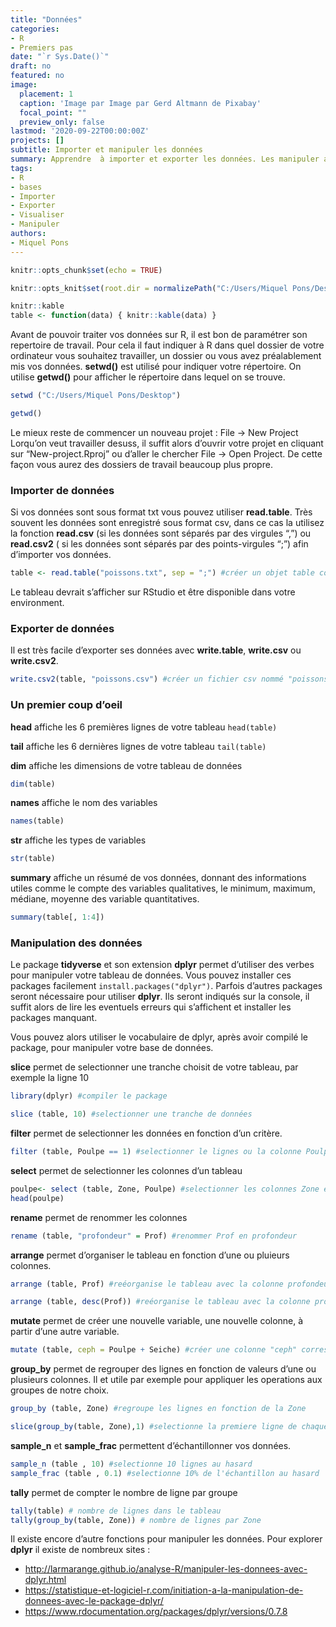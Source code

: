 ```yaml
---
title: "Données"
categories:
- R
- Premiers pas
date: "`r Sys.Date()`"
draft: no
featured: no
image:
  placement: 1
  caption: 'Image par Image par Gerd Altmann de Pixabay'
  focal_point: ""
  preview_only: false
lastmod: '2020-09-22T00:00:00Z'
projects: []
subtitle: Importer et manipuler les données
summary: Apprendre  à importer et exporter les données. Les manipuler avec dplyr.
tags:
- R
- bases
- Importer
- Exporter
- Visualiser
- Manipuler
authors: 
- Miquel Pons
---
```


```r
knitr::opts_chunk$set(echo = TRUE)

knitr::opts_knit$set(root.dir = normalizePath("C:/Users/Miquel Pons/Desktop"))

knitr::kable
table <- function(data) { knitr::kable(data) }

```

Avant de pouvoir traiter vos données sur R, il est bon de paramétrer son repertoire de travail. Pour cela il faut indiquer à R dans quel dossier de votre ordinateur vous souhaitez travailler, un dossier ou vous avez préalablement mis vos données.  **setwd()** est utilisé pour indiquer votre répertoire. On utilise **getwd()** pour afficher le répertoire dans lequel on se trouve.


``` r

setwd ("C:/Users/Miquel Pons/Desktop")

getwd()

```

Le mieux reste de commencer un nouveau projet : File -> New Project
Lorqu'on veut travailler desuss, il suffit alors d'ouvrir votre projet en cliquant sur "New-project.Rproj" ou d'aller le chercher File -> Open Project.
De cette façon vous aurez des dossiers de travail beaucoup plus propre. 


### Importer de données

Si vos données sont sous format txt vous pouvez utiliser **read.table**. Très souvent les données sont enregistré sous format csv, dans ce cas la utilisez la fonction **read.csv** (si les données sont séparés par des virgules ",") ou **read.csv2** ( si les données sont séparés par des points-virgules ";") afin d'importer vos données. 

``` r
table <- read.table("poissons.txt", sep = ";") #créer un objet table contenant les données du tableau poisson.txt, l'argument "sep" indique que les colonnes sont séparés par des ";"

```

Le tableau devrait s'afficher sur RStudio et être disponible dans votre environment.

### Exporter de données

Il est très facile d'exporter ses données avec **write.table**, **write.csv** ou **write.csv2**.

``` r

write.csv2(table, "poissons.csv") #créer un fichier csv nommé "poissons.csv" à partir du tableau "table" 

```

### Un premier coup d'oeil 


**head** affiche les 6 premières lignes de votre tableau ``head(table)``

**tail** affiche les 6 dernières lignes de votre tableau ``tail(table)``

**dim** affiche les dimensions de votre tableau de données

``` r

dim(table)

```

**names** affiche le nom des variables 

``` r

names(table)

```

**str** affiche les types de variables  

``` r

str(table)

```

**summary** affiche un résumé de vos données, donnant des informations utiles comme le compte des variables qualitatives, le minimum, maximum, médiane, moyenne des variable quantitatives. 

``` r

summary(table[, 1:4]) 

```

### Manipulation des données

Le package **tidyverse** et son extension **dplyr** permet d'utiliser des verbes pour manipuler votre tableau de données. Vous pouvez installer ces packages facilement ``install.packages("dplyr")``. Parfois d'autres packages seront nécessaire pour utiliser **dplyr**. Ils seront indiqués sur la console, il suffit alors de lire les eventuels erreurs qui s'affichent et installer les packages manquant. 

Vous pouvez alors utiliser le vocabulaire de dplyr, après avoir compilé le package, pour manipuler votre base de données. 

**slice** permet de selectionner une tranche choisit de votre tableau, par exemple la ligne 10

``` r
library(dplyr) #compiler le package

slice (table, 10) #selectionner une tranche de données

```


**filter** permet de selectionner les données en fonction d'un critère.

``` r

filter (table, Poulpe == 1) #selectionner le lignes ou la colonne Poulpe comporte 1

```

**select** permet de selectionner les colonnes d'un tableau

``` r

poulpe<- select (table, Zone, Poulpe) #selectionner les colonnes Zone et Poulpe
head(poulpe)

```

**rename** permet de renommer les colonnes 

``` r

rename (table, "profondeur" = Prof) #renommer Prof en profondeur

```

**arrange** permet d'organiser le tableau en fonction d'une ou pluieurs colonnes. 

``` r

arrange (table, Prof) #reéorganise le tableau avec la colonne profondeur en ordre croissant

arrange (table, desc(Prof)) #reéorganise le tableau avec la colonne profondeur en ordre décroissant

```


**mutate** permet de créer une nouvelle variable, une nouvelle colonne, à partir d'une autre variable.

``` r

mutate (table, ceph = Poulpe + Seiche) #créer une colonne "ceph" correspondant à l'addition de la colonne Poulpe et de la colonne Seiche


```

**group_by** permet de regrouper des lignes en fonction de valeurs d'une ou plusieurs colonnes. Il et utile par exemple pour appliquer les operations aux groupes de notre choix. 

``` r

group_by (table, Zone) #regroupe les lignes en fonction de la Zone

slice(group_by(table, Zone),1) #selectionne la premiere ligne de chaque groupe Zone


```


**sample_n** et **sample_frac** permettent d'échantillonner vos données.

``` r

sample_n (table , 10) #selectionne 10 lignes au hasard
sample_frac (table , 0.1) #selectionne 10% de l'échantillon au hasard

```

**tally** permet de compter le nombre de ligne par groupe

``` r

tally(table) # nombre de lignes dans le tableau
tally(group_by(table, Zone)) # nombre de lignes par Zone

```

Il existe encore d'autre fonctions pour manipuler les données. Pour explorer **dplyr** il existe de nombreux sites :

* <http://larmarange.github.io/analyse-R/manipuler-les-donnees-avec-dplyr.html>
* <https://statistique-et-logiciel-r.com/initiation-a-la-manipulation-de-donnees-avec-le-package-dplyr/>
* <https://www.rdocumentation.org/packages/dplyr/versions/0.7.8>

